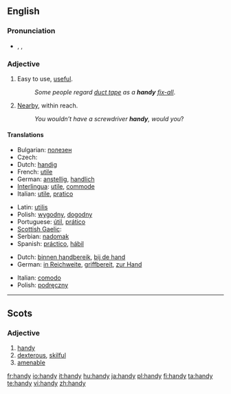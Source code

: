 {{also|Handy}}
==English==

===Pronunciation===
* {{enPR|hăn'di}}, {{IPA|/ˈhæn.di/}}, {{SAMPA|/"h{n.di/}}
*: {{rhymes|ændi}}

===Adjective===
{{en-adj|handier|handiest}}

# Easy to use, [[useful]].
#: ''Some people regard [[duct tape]] as a '''handy''' [[fix-all]]''.
# [[nearby|Nearby]], within reach.
#: ''You wouldn’t have a screwdriver '''handy''', would you''?

====Translations====
{{trans-top|easy to use}}
* Bulgarian: [[полезен]] {{m}}
* Czech: {{t-|cs|šikovný}}
* Dutch: [[handig]]
* French: [[utile]]
* German: [[anstellig]], [[handlich]]
* [[Interlingua]]: [[utile]], [[commode]]
* Italian: [[utile]], [[pratico]]
{{trans-mid}}
* Latin: [[utilis]]
* Polish: [[wygodny]], [[dogodny]]
* Portuguese: [[útil]], [[prático]]
* [[Scottish Gaelic]]: {{t-|gd|deas}}
* Serbian: [[nadomak]]
* Spanish: [[práctico]], [[hábil]]
{{trans-bottom}}

{{trans-top|within reach}}
* Dutch: [[binnen handbereik]], [[bij de hand]]
* German: [[in Reichweite]], [[griffbereit]], [[zur Hand]]
{{trans-mid}}
* Italian: [[comodo]]
* Polish: [[podręczny]]
{{trans-bottom}}

----

==Scots==

===Adjective===
{{sco-adj|hand|ier|iest}}

# [[handy#English|handy]]
# [[dexterous]], [[skilful]]
# [[amenable]] {{gloss|of an animal}}

[[fr:handy]]
[[io:handy]]
[[it:handy]]
[[hu:handy]]
[[ja:handy]]
[[pl:handy]]
[[fi:handy]]
[[ta:handy]]
[[te:handy]]
[[vi:handy]]
[[zh:handy]]